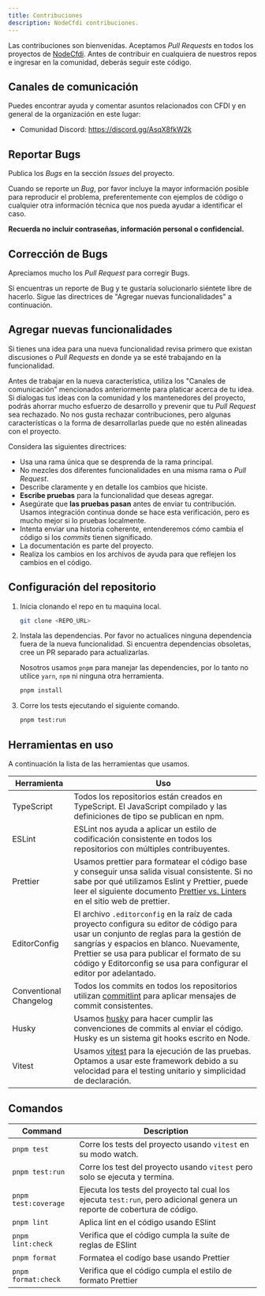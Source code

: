 ```yaml
---
title: Contribuciones
description: NodeCfdi contribuciones.
---
```


Las contribuciones son bienvenidas. Aceptamos _Pull Requests_ en todos los proyectos de
[NodeCfdi][nodeCfdi]. Antes de contribuir en cualquiera de nuestros repos e ingresar en la
comunidad, deberás seguir este código.

## Canales de comunicación

Puedes encontrar ayuda y comentar asuntos relacionados con CFDI y en general de la organización en
este lugar:

- Comunidad Discord: https://discord.gg/AsqX8fkW2k

## Reportar Bugs

Publica los _Bugs_ en la sección _Issues_ del proyecto.

Cuando se reporte un _Bug_, por favor incluye la mayor información posible para reproducir el
problema, preferentemente con ejemplos de código o cualquier otra información técnica que nos pueda
ayudar a identificar el caso.

**Recuerda no incluir contraseñas, información personal o confidencial.**

## Corrección de Bugs

Apreciamos mucho los _Pull Request_ para corregir Bugs.

Si encuentras un reporte de Bug y te gustaría solucionarlo siéntete libre de hacerlo. Sigue las
directrices de "Agregar nuevas funcionalidades" a continuación.

## Agregar nuevas funcionalidades

Si tienes una idea para una nueva funcionalidad revisa primero que existan discusiones o _Pull
Requests_ en donde ya se esté trabajando en la funcionalidad.

Antes de trabajar en la nueva característica, utiliza los "Canales de comunicación" mencionados
anteriormente para platicar acerca de tu idea. Si dialogas tus ideas con la comunidad y los
mantenedores del proyecto, podrás ahorrar mucho esfuerzo de desarrollo y prevenir que tu _Pull
Request_ sea rechazado. No nos gusta rechazar contribuciones, pero algunas características o la
forma de desarrollarlas puede que no estén alineadas con el proyecto.

Considera las siguientes directrices:

- Usa una rama única que se desprenda de la rama principal.
- No mezcles dos diferentes funcionalidades en una misma rama o _Pull Request_.
- Describe claramente y en detalle los cambios que hiciste.
- **Escribe pruebas** para la funcionalidad que deseas agregar.
- Asegúrate que **las pruebas pasan** antes de enviar tu contribución. Usamos integración continua
  donde se hace esta verificación, pero es mucho mejor si lo pruebas localmente.
- Intenta enviar una historia coherente, entenderemos cómo cambia el código si los _commits_ tienen
  significado.
- La documentación es parte del proyecto.
- Realiza los cambios en los archivos de ayuda para que reflejen los cambios en el código.

## Configuración del repositorio

1. Inicia clonando el repo en tu maquina local.

   ```sh
   git clone <REPO_URL>
   ```

2. Instala las dependencias. Por favor no actualices ninguna dependencia fuera de la nueva
   funcionalidad. Si encuentra dependencias obsoletas, cree un PR separado para actualizarlas.

   Nosotros usamos `pnpm` para manejar las dependencies, por lo tanto no utilice `yarn`, `npm` ni
   ninguna otra herramienta.

   ```sh
   pnpm install
   ```

3. Corre los tests ejecutando el siguiente comando.

   ```sh
   pnpm test:run
   ```

## Herramientas en uso

A continuación la lista de las herramientas que usamos.

| Herramienta            | Uso                                                                                                                                                                                                                                                                                                      |
| ---------------------- | -------------------------------------------------------------------------------------------------------------------------------------------------------------------------------------------------------------------------------------------------------------------------------------------------------- |
| TypeScript             | Todos los repositorios están creados en TypeScript. El JavaScript compilado y las definiciones de tipo se publican en npm.                                                                                                                                                                               |
| ESLint                 | ESLint nos ayuda a aplicar un estilo de codificación consistente en todos los repositorios con múltiples contribuyentes.                                                                                                                                                                                 |
| Prettier               | Usamos prettier para formatear el código base y conseguir unsa salida visual consistente. Si no sabe por qué utilizamos Eslint y Prettier, puede leer el siguiente documento [Prettier vs. Linters][prettierEslint] en el sitio web de prettier.                                                         |
| EditorConfig           | El archivo `.editorconfig` en la raíz de cada proyecto configura su editor de código para usar un conjunto de reglas para la gestión de sangrías y espacios en blanco. Nuevamente, Prettier se usa para publicar el formato de su código y Editorconfig se usa para configurar el editor por adelantado. |
| Conventional Changelog | Todos los commits en todos los repositorios utilizan [commitlint][] para aplicar mensajes de commit consistentes.                                                                                                                                                                                        |
| Husky                  | Usamos [husky][] para hacer cumplir las convenciones de commits al enviar el código. Husky es un sistema git hooks escrito en Node.                                                                                                                                                                      |
| Vitest                 | Usamos [vitest][] para la ejecución de las pruebas. Optamos a usar este framework debido a su velocidad para el testing unitario y simplicidad de declaración.                                                                                                                                           |

## Comandos

| Command              | Description                                                                                                              |
| -------------------- | ------------------------------------------------------------------------------------------------------------------------ |
| `pnpm test`          | Corre los tests del proyecto usando `vitest` en su modo watch.                                                           |
| `pnpm test:run`      | Corre los test del proyecto usando `vitest` pero solo se ejecuta y termina.                                              |
| `pnpm test:coverage` | Ejecuta los tests del proyecto tal cual los ejecuta `test:run`, pero adicional genera un reporte de cobertura de código. |
| `pnpm lint`          | Aplica lint en el código usando ESlint                                                                                   |
| `pnpm lint:check`    | Verifica que el código cumpla la suite de reglas de ESlint                                                               |
| `pnpm format`        | Formatea el codígo base usando Prettier                                                                                  |
| `pnpm format:check`  | Verifica que el código cumpla el estilo de formato Prettier                                                              |

[nodeCfdi]: https://github.com/nodecfdi/
[prettierEslint]: https://prettier.io/docs/en/comparison.html
[commitlint]: https://github.com/conventional-changelog/commitlint/#what-is-commitlint
[husky]: https://typicode.github.io/husky/#/
[vitest]: https://vitest.dev/
